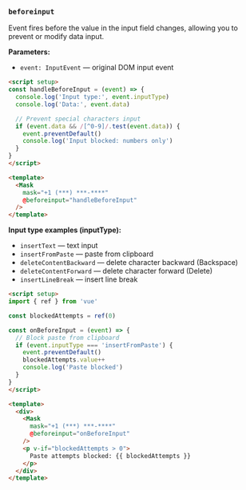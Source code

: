 ### `beforeinput`

Event fires before the value in the input field changes, allowing you to prevent or modify data input.

**Parameters:**
- `event: InputEvent` — original DOM input event

```html
<script setup>
const handleBeforeInput = (event) => {
  console.log('Input type:', event.inputType)
  console.log('Data:', event.data)

  // Prevent special characters input
  if (event.data && /[^0-9]/.test(event.data)) {
    event.preventDefault()
    console.log('Input blocked: numbers only')
  }
}
</script>

<template>
  <Mask
    mask="+1 (***) ***-****"
    @beforeinput="handleBeforeInput"
  />
</template>
```

**Input type examples (inputType):**
- `insertText` — text input
- `insertFromPaste` — paste from clipboard
- `deleteContentBackward` — delete character backward (Backspace)
- `deleteContentForward` — delete character forward (Delete)
- `insertLineBreak` — insert line break

```html
<script setup>
import { ref } from 'vue'

const blockedAttempts = ref(0)

const onBeforeInput = (event) => {
  // Block paste from clipboard
  if (event.inputType === 'insertFromPaste') {
    event.preventDefault()
    blockedAttempts.value++
    console.log('Paste blocked')
  }
}
</script>

<template>
  <div>
    <Mask
      mask="+1 (***) ***-****"
      @beforeinput="onBeforeInput"
    />
    <p v-if="blockedAttempts > 0">
      Paste attempts blocked: {{ blockedAttempts }}
    </p>
  </div>
</template>
```
